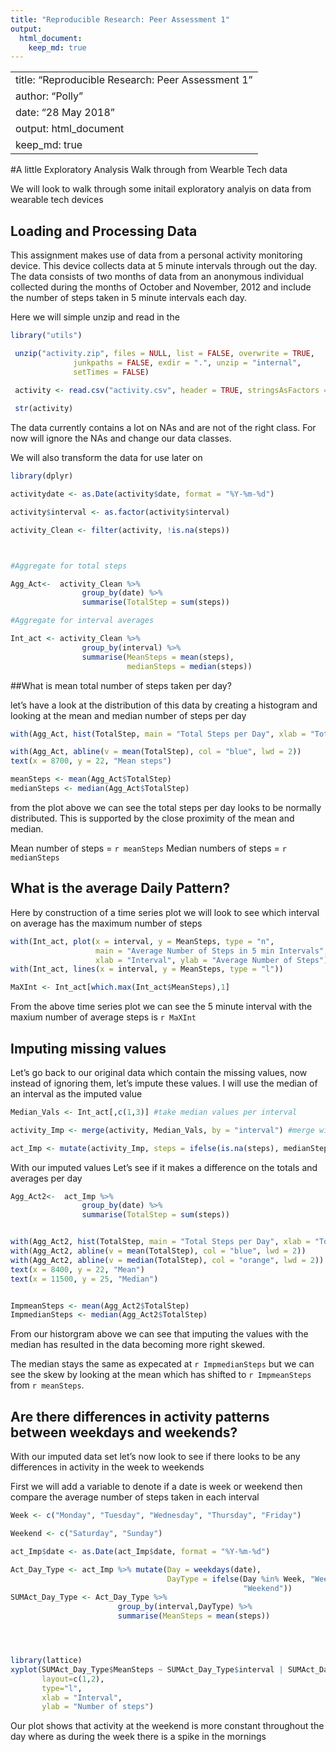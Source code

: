 ```yaml
---
title: "Reproducible Research: Peer Assessment 1"
output: 
  html_document:
    keep_md: true
---
```


---
title: "Reproducible Research: Peer Assessment 1"
author: "Polly"
date: "28 May 2018"
output: html_document
  keep_md: true
---
#A little Exploratory Analysis Walk through from Wearble Tech data

We will look to walk through some initail exploratory analyis on data from wearable tech
devices


## Loading and Processing Data

This assignment makes use of data from a personal activity monitoring device. 
This device collects data at 5 minute intervals through out the day. The data 
consists of two months of data from an anonymous individual collected during the
months of October and November, 2012 and include the number of steps taken in 5 
minute intervals each day.



Here we will simple unzip and read in the 


```r

library("utils")

 unzip("activity.zip", files = NULL, list = FALSE, overwrite = TRUE,
              junkpaths = FALSE, exdir = ".", unzip = "internal",
              setTimes = FALSE)

 activity <- read.csv("activity.csv", header = TRUE, stringsAsFactors = FALSE) 
 
 str(activity)
```

The data currently contains a lot on NAs and are not of the right class. For now
will ignore the NAs and change our data classes.

We will also transform the data for use later on

``` r

library(dplyr)

activitydate <- as.Date(activity$date, format = "%Y-%m-%d")

activity$interval <- as.factor(activity$interval)

activity_Clean <- filter(activity, !is.na(steps))



#Aggregate for total steps

Agg_Act<-  activity_Clean %>%
                group_by(date) %>%
                summarise(TotalStep = sum(steps))

#Aggregate for interval averages

Int_act <- activity_Clean %>%
                group_by(interval) %>%
                summarise(MeanSteps = mean(steps),
                          medianSteps = median(steps))

```

##What is mean total number of steps taken per day?

let's have a look at the distribution of this data by creating a histogram
and looking at the mean and median number of steps per day


```r



with(Agg_Act, hist(TotalStep, main = "Total Steps per Day", xlab = "Total Steps"))

with(Agg_Act, abline(v = mean(TotalStep), col = "blue", lwd = 2))
text(x = 8700, y = 22, "Mean steps")

meanSteps <- mean(Agg_Act$TotalStep)
medianSteps <- median(Agg_Act$TotalStep)

```

from the plot above we can see the total steps per day looks to be normally 
distributed. This is supported by the close proximity of the mean and median. 

Mean number of steps = `r meanSteps`
Median numbers of steps = `r medianSteps`


## What is the average Daily Pattern?

Here by construction of a time series plot we will look to see which interval
on average has the maximum number of steps 


```r


with(Int_act, plot(x = interval, y = MeanSteps, type = "n",
                   main = "Average Number of Steps in 5 min Intervals",
                   xlab = "Interval", ylab = "Average Number of Steps"))
with(Int_act, lines(x = interval, y = MeanSteps, type = "l"))

MaXInt <- Int_act[which.max(Int_act$MeanSteps),1]


```

From the above time series plot we can see the 5 minute interval with the maxium
number of average steps is `r MaXInt` 



## Imputing missing values

Let's go back to our original data which contain the missing values, now instead
of ignoring them, let's impute these values. I will use the median of an interval 
as the imputed value

```r
Median_Vals <- Int_act[,c(1,3)] #take median values per interval

activity_Imp <- merge(activity, Median_Vals, by = "interval") #merge with orig data

act_Imp <- mutate(activity_Imp, steps = ifelse(is.na(steps), medianSteps, steps)) 


```

With our imputed values Let's see if it makes a difference on the totals and 
averages per day


```r


Agg_Act2<-  act_Imp %>%
                group_by(date) %>%
                summarise(TotalStep = sum(steps))


with(Agg_Act2, hist(TotalStep, main = "Total Steps per Day", xlab = "Total Steps"))
with(Agg_Act2, abline(v = mean(TotalStep), col = "blue", lwd = 2))
with(Agg_Act2, abline(v = median(TotalStep), col = "orange", lwd = 2))
text(x = 8400, y = 22, "Mean")
text(x = 11500, y = 25, "Median")


ImpmeanSteps <- mean(Agg_Act2$TotalStep)
ImpmedianSteps <- median(Agg_Act2$TotalStep)

```

From our historgram above we can see that imputing the values with the median
has resulted in the data becoming more right skewed.

The median stays the same as expecated at `r ImpmedianSteps` but we can see the 
skew by looking at the mean which has shifted to `r ImpmeanSteps` from 
`r meanSteps`. 



## Are there differences in activity patterns between weekdays and weekends?

With our imputed data set let's now look to see if there looks to be any 
differences in activity in the week to weekends

First we will add a variable to denote if a date is week or weekend then compare
the average number of steps taken in each interval


```r

Week <- c("Monday", "Tuesday", "Wednesday", "Thursday", "Friday")

Weekend <- c("Saturday", "Sunday")

act_Imp$date <- as.Date(act_Imp$date, format = "%Y-%m-%d")

Act_Day_Type <- act_Imp %>% mutate(Day = weekdays(date), 
                                   DayType = ifelse(Day %in% Week, "Week", 
                                                    "Weekend"))
SUMAct_Day_Type <- Act_Day_Type %>%
                        group_by(interval,DayType) %>%
                        summarise(MeanSteps = mean(steps))




library(lattice) 
xyplot(SUMAct_Day_Type$MeanSteps ~ SUMAct_Day_Type$interval | SUMAct_Day_Type$DayType, 
       layout=c(1,2), 
       type="l",
       xlab = "Interval",
       ylab = "Number of steps")


```

Our plot shows that activity at the weekend is more constant throughout the day
where as during the week there is a spike in the mornings